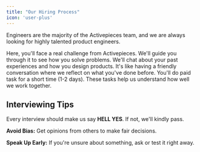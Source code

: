 ```yaml
---
title: "Our Hiring Process" 
icon: 'user-plus'
---
```


Engineers are the majority of the Activepieces team, and we are always looking for highly talented product engineers.

<Steps>
  <Step title="Technical Interview">
    Here, you'll face a real challenge from Activepieces. We'll guide you through it to see how you solve problems.
  </Step>
  <Step title="Product & Leadership Interview">
    We'll chat about your past experiences and how you design products. It's like having a friendly conversation where we reflect on what you've done before.
  </Step>
  <Step title="Work Trial">
    You'll do paid task for a short time (1-2 days). These tasks help us understand how well we work together.
  </Step>
</Steps>

## Interviewing Tips

Every interview should make us say **HELL YES**. If not, we'll kindly pass.

**Avoid Bias:** Get opinions from others to make fair decisions.

**Speak Up Early:** If you're unsure about something, ask or test it right away.
